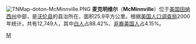[[File:TNMap-doton-McMinnville.PNG|right]]
'''麦克明维尔'''（'''McMinnville'''）位于[[美国|美国]][[田纳西州|田纳西州]]中部，是[[沃伦县_(田纳西州)|沃伦县]]的县治所在，面积25.9平方公里。根据[[美国人口调查局|美国人口调查局]]2000年统计，共有12,749人，其中[[白人|白人]]占88.42%、[[非裔美国人|非裔美国人]]占4.15%。

{{Tennessee-stub}}

[[Category:田纳西州城市|M]]